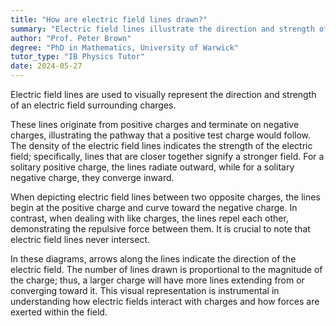 ```yaml
---
title: "How are electric field lines drawn?"
summary: "Electric field lines illustrate the direction and strength of an electric field surrounding charges, providing a visual representation of how electric forces operate in space."
author: "Prof. Peter Brown"
degree: "PhD in Mathematics, University of Warwick"
tutor_type: "IB Physics Tutor"
date: 2024-05-27
---
```


Electric field lines are used to visually represent the direction and strength of an electric field surrounding charges.

These lines originate from positive charges and terminate on negative charges, illustrating the pathway that a positive test charge would follow. The density of the electric field lines indicates the strength of the electric field; specifically, lines that are closer together signify a stronger field. For a solitary positive charge, the lines radiate outward, while for a solitary negative charge, they converge inward.

When depicting electric field lines between two opposite charges, the lines begin at the positive charge and curve toward the negative charge. In contrast, when dealing with like charges, the lines repel each other, demonstrating the repulsive force between them. It is crucial to note that electric field lines never intersect.

In these diagrams, arrows along the lines indicate the direction of the electric field. The number of lines drawn is proportional to the magnitude of the charge; thus, a larger charge will have more lines extending from or converging toward it. This visual representation is instrumental in understanding how electric fields interact with charges and how forces are exerted within the field.
    